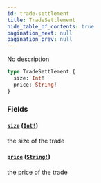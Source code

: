 ```yaml
---
id: trade-settlement
title: TradeSettlement
hide_table_of_contents: true
pagination_next: null
pagination_prev: null
---
```



No description

```graphql
type TradeSettlement {
  size: Int!
  price: String!
}
```


### Fields

#### [`size`](#) ([`Int!`](/docs/testnet/graphql/scalars/int))

the size of the trade


#### [`price`](#) ([`String!`](/docs/testnet/graphql/scalars/string))

the price of the trade




